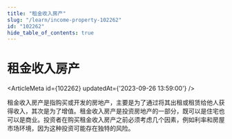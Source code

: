 ```yaml
---
title: "租金收入房产"
slug: "/learn/income-property-102262"
id: "102262"
hide_table_of_contents: true
---
```



# 租金收入房产

<ArticleMeta id={102262} updatedAt={'2023-09-26 13:59:00'} />
<div className='border-solid border-b border-t-0 my-4 border-[var(--ifm-color-gray-300)]' />

租金收入房产是指购买或开发的房地产，主要是为了通过将其出租或租赁给他人获得收入，其次是为了增值。租金收入房产是投资房地产的一部分，既可以是住宅也可以是商业。投资者在购买租金收入房产之前必须考虑几个因素，例如利率和房屋市场环境，因为这种投资可能存在独特的风险。
